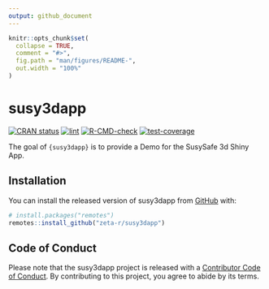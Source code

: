 ```yaml
---
output: github_document
---
```


<!-- README.md is generated from README.Rmd. Please edit that file -->

```r
knitr::opts_chunk$set(
  collapse = TRUE,
  comment = "#>",
  fig.path = "man/figures/README-",
  out.width = "100%"
)
```

# susy3dapp

<!-- badges: start -->
[![CRAN status](https://www.r-pkg.org/badges/version/susy3dapp)](https://CRAN.R-project.org/package=susy3dapp)
[![lint](https://github.com/zeta-r/susy3dapp/workflows/lint/badge.svg)](https://github.com/zeta-r/susy3dapp/actions)
[![R-CMD-check](https://github.com/zeta-r/susy3dapp/workflows/R-CMD-check/badge.svg)](https://github.com/zeta-r/susy3dapp/actions)
[![test-coverage](https://github.com/zeta-r/susy3dapp/workflows/test-coverage/badge.svg)](https://github.com/zeta-r/susy3dapp/actions)
<!-- badges: end -->

The goal of `{susy3dapp}` is to provide a Demo for the SusySafe 3d
Shiny App.

## Installation

You can install the released version of susy3dapp from [GitHub](https://github.com) with:

``` r
# install.packages("remotes")
remotes::install_github("zeta-r/susy3dapp")
```

## Code of Conduct
  
Please note that the susy3dapp project is released with a [Contributor
Code of
Conduct](https://contributor-covenant.org/version/2/0/CODE_OF_CONDUCT.html).
By contributing to this project, you agree to abide by its terms.
